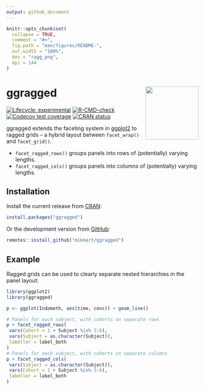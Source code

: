 ```yaml
---
output: github_document
---
```


<!-- README.md is generated from README.Rmd. Please edit that file -->

```r
knitr::opts_chunk$set(
  collapse = TRUE,
  comment = "#>",
  fig.path = "man/figures/README-",
  out.width = "100%",
  dev = "ragg_png",
  dpi = 144
)
```

# ggragged <a href="https://mikmart.github.io/ggragged/"><img src="man/figures/logo.png" align="right" height="139" /></a>

<!-- badges: start -->
[![Lifecycle: experimental](https://img.shields.io/badge/lifecycle-experimental-orange.svg)](https://lifecycle.r-lib.org/articles/stages.html#experimental)
[![R-CMD-check](https://github.com/mikmart/ggragged/actions/workflows/R-CMD-check.yaml/badge.svg)](https://github.com/mikmart/ggragged/actions/workflows/R-CMD-check.yaml)
[![Codecov test coverage](https://codecov.io/gh/mikmart/ggragged/branch/main/graph/badge.svg)](https://app.codecov.io/gh/mikmart/ggragged?branch=main)
[![CRAN status](https://www.r-pkg.org/badges/version/ggragged)](https://CRAN.R-project.org/package=ggragged)
<!-- badges: end -->

ggragged extends the faceting system in [ggplot2](https://ggplot2.tidyverse.org/)
to ragged grids -- a hybrid layout between `facet_wrap()` and `facet_grid()`.

- `facet_ragged_rows()` groups panels into rows of (potentially) varying lengths.
- `facet_ragged_cols()` groups panels into columns of (potentially) varying lengths.

## Installation

Install the current release from [CRAN](https://cran.r-project.org/package=ggragged):

``` r
install.packages("ggragged")
```

Or the development version from [GitHub](https://github.com/mikmart/ggragged):

``` r
remotes::install_github("mikmart/ggragged")
```

## Example

Ragged grids can be used to clearly separate nested hierarchies in the panel layout:

```r
library(ggplot2)
library(ggragged)

p <- ggplot(Indometh, aes(time, conc)) + geom_line()

# Panels for each subject, with cohorts on separate rows
p + facet_ragged_rows(
 vars(Cohort = 1 + Subject %in% 3:6),
 vars(Subject = as.character(Subject)),
 labeller = label_both
)
# Panels for each subject, with cohorts in separate columns
p + facet_ragged_cols(
 vars(Subject = as.character(Subject)),
 vars(Cohort = 1 + Subject %in% 3:6),
 labeller = label_both
)
```
